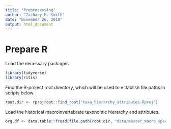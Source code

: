 ```yaml
---
title: "Preprocessing"
author: "Zachary M. Smith"
date: "November 26, 2018"
output: html_document
---
```


# Prepare R

Load the necessary packages.
```r
library(tidyverse)
library(ritis)
```

Find the R-project root directory, which will be used to establish file paths in scripts below.
```r
root.dir <- rprojroot::find_root("taxa_hierarchy_attributes.Rproj")
```

Load the historical macroinvertebrate taxonomic hierarchy and attributes.
```r
org.df <- data.table::fread(file.path(root.dir, "data/master_macro_species.csv"))
```

